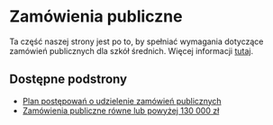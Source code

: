 # Zamówienia publiczne

Ta część naszej strony jest po to, by spełniać wymagania dotyczące zamówień
publicznych dla szkół średnich. Więcej informacji
[tutaj](https://www.gov.pl/web/uzp/przygotowanie-przez-zamawiajacych-planu-postepowan-o-udzielenie-zamowien).

## Dostępne podstrony

- [Plan postępowań o udzielenie zamówień publicznych](./plan-postepowan.mdx)
- [Zamówienia publiczne równe lub powyżej 130 000 zł](./powyzej-130k.mdx)
